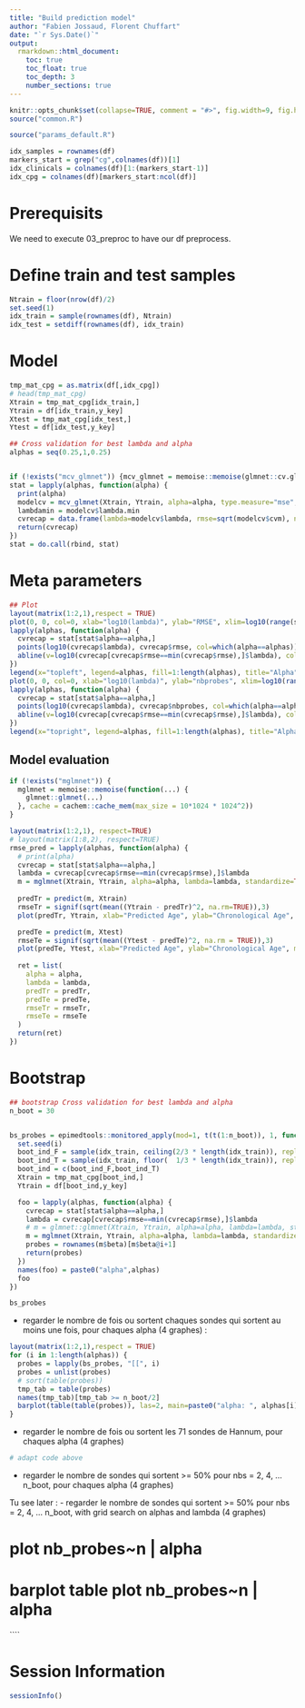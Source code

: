 ---
title: "Build prediction model"
author: "Fabien Jossaud, Florent Chuffart"
date: "`r Sys.Date()`"
output: 
  rmarkdown::html_document:
    toc: true
    toc_float: true
    toc_depth: 3
    number_sections: true
---


```{r echo=FALSE}
knitr::opts_chunk$set(collapse=TRUE, comment = "#>", fig.width=9, fig.height=6, eval=TRUE, echo=TRUE, results="verbatim")
source("common.R")
```

```{r params}
source("params_default.R")
```

```{r building_indexes}
idx_samples = rownames(df)
markers_start = grep("cg",colnames(df))[1]
idx_clinicals = colnames(df)[1:(markers_start-1)]
idx_cpg = colnames(df)[markers_start:ncol(df)]
```

# Prerequisits

We need to execute 03_preproc to have our df preprocess. 


# Define train and test samples

```{r train/test}
Ntrain = floor(nrow(df)/2)
set.seed(1)
idx_train = sample(rownames(df), Ntrain)
idx_test = setdiff(rownames(df), idx_train)
```

# Model 

```{r prepare model}
tmp_mat_cpg = as.matrix(df[,idx_cpg])
# head(tmp_mat_cpg)
Xtrain = tmp_mat_cpg[idx_train,]
Ytrain = df[idx_train,y_key]
Xtest = tmp_mat_cpg[idx_test,]
Ytest = df[idx_test,y_key]
``` 

```{r glmnet model}
## Cross validation for best lambda and alpha
alphas = seq(0.25,1,0.25)


if (!exists("mcv_glmnet")) {mcv_glmnet = memoise::memoise(glmnet::cv.glmnet)}
stat = lapply(alphas, function(alpha) {   
  print(alpha)
  modelcv = mcv_glmnet(Xtrain, Ytrain, alpha=alpha, type.measure="mse", standardize=TRUE)
  lambdamin = modelcv$lambda.min
  cvrecap = data.frame(lambda=modelcv$lambda, rmse=sqrt(modelcv$cvm), nbprobes=modelcv$nzero, alpha=alpha)
  return(cvrecap)  
})
stat = do.call(rbind, stat)
```

# Meta parameters

```{r meta parameters}
## Plot
layout(matrix(1:2,1),respect = TRUE)
plot(0, 0, col=0, xlab="log10(lambda)", ylab="RMSE", xlim=log10(range(stat$lambda)), ylim=range(stat$rmse))
lapply(alphas, function(alpha) { 
  cvrecap = stat[stat$alpha==alpha,]
  points(log10(cvrecap$lambda), cvrecap$rmse, col=which(alpha==alphas))
  abline(v=log10(cvrecap[cvrecap$rmse==min(cvrecap$rmse),]$lambda), col=which(alpha==alphas))
})
legend(x="topleft", legend=alphas, fill=1:length(alphas), title="Alpha")
plot(0, 0, col=0, xlab="log10(lambda)", ylab="nbprobes", xlim=log10(range(stat$lambda)), ylim=range(stat$nbprobes))
lapply(alphas, function(alpha) { 
  cvrecap = stat[stat$alpha==alpha,]
  points(log10(cvrecap$lambda), cvrecap$nbprobes, col=which(alpha==alphas))
  abline(v=log10(cvrecap[cvrecap$rmse==min(cvrecap$rmse),]$lambda), col=which(alpha==alphas))
})
legend(x="topright", legend=alphas, fill=1:length(alphas), title="Alpha")
```

## Model evaluation

```{r model eval}
if (!exists("mglmnet")) {
  mglmnet = memoise::memoise(function(...) {
    glmnet::glmnet(...)
  }, cache = cachem::cache_mem(max_size = 10*1024 * 1024^2))
}

layout(matrix(1:2,1), respect=TRUE)
# layout(matrix(1:8,2), respect=TRUE)
rmse_pred = lapply(alphas, function(alpha) { 
  # print(alpha)
  cvrecap = stat[stat$alpha==alpha,]
  lambda = cvrecap[cvrecap$rmse==min(cvrecap$rmse),]$lambda
  m = mglmnet(Xtrain, Ytrain, alpha=alpha, lambda=lambda, standardize=TRUE) 
                         
  predTr = predict(m, Xtrain)
  rmseTr = signif(sqrt(mean((Ytrain - predTr)^2, na.rm=TRUE)),3)
  plot(predTr, Ytrain, xlab="Predicted Age", ylab="Chronological Age", main = paste0("Train alpha: ",alpha,", rmse: ", rmseTr))

  predTe = predict(m, Xtest)
  rmseTe = signif(sqrt(mean((Ytest - predTe)^2, na.rm = TRUE)),3)
  plot(predTe, Ytest, xlab="Predicted Age", ylab="Chronological Age", main = paste0("Test alpha: ",alpha,", rmse: ", rmseTe))  
  
  ret = list(
  	alpha = alpha,
  	lambda = lambda,
  	predTr = predTr,
  	predTe = predTe,
  	rmseTr = rmseTr,
  	rmseTe = rmseTe
  )
  return(ret)
})
```




# Bootstrap

```{r boostrap}
## bootstrap Cross validation for best lambda and alpha
n_boot = 30


bs_probes = epimedtools::monitored_apply(mod=1, t(t(1:n_boot)), 1, function(i) { # Bootstrap sample creation
  set.seed(i)
  boot_ind_F = sample(idx_train, ceiling(2/3 * length(idx_train)), replace=FALSE)
  boot_ind_T = sample(idx_train, floor(  1/3 * length(idx_train)), replace=TRUE)
  boot_ind = c(boot_ind_F,boot_ind_T)
  Xtrain = tmp_mat_cpg[boot_ind,]
  Ytrain = df[boot_ind,y_key]

  foo = lapply(alphas, function(alpha) {
    cvrecap = stat[stat$alpha==alpha,]
    lambda = cvrecap[cvrecap$rmse==min(cvrecap$rmse),]$lambda
    # m = glmnet::glmnet(Xtrain, Ytrain, alpha=alpha, lambda=lambda, standardize=TRUE)
    m = mglmnet(Xtrain, Ytrain, alpha=alpha, lambda=lambda, standardize=TRUE)
    probes = rownames(m$beta)[m$beta@i+1]
    return(probes)
  })
  names(foo) = paste0("alpha",alphas)
  foo
})

bs_probes
```



- regarder le nombre de fois ou sortent chaques sondes qui sortent au moins une fois, pour chaques alpha (4 graphes) : 
```{r}
layout(matrix(1:2,1),respect = TRUE)
for (i in 1:length(alphas)) {
  probes = lapply(bs_probes, "[[", i)
  probes = unlist(probes)
  # sort(table(probes))
  tmp_tab = table(probes)
  names(tmp_tab)[tmp_tab >= n_boot/2]
  barplot(table(table(probes)), las=2, main=paste0("alpha: ", alphas[i]))
}
```
- regarder le nombre de fois ou sortent les 71 sondes de Hannum, pour chaques alpha (4 graphes) 
```{r}
# adapt code above
```




- regarder le nombre de sondes qui sortent >= 50% pour nbs = 2, 4, ... n_boot, pour chaques alpha (4 graphes)


Tu see later : 
- regarder le nombre de sondes qui sortent >= 50% pour nbs = 2, 4, ... n_boot, with grid search on alphas and lambda (4 graphes)













# plot nb_probes~n | alpha

# barplot table plot nb_probes~n | alpha

````


# Session Information

```{r, results="verbatim"}
sessionInfo()
```
